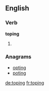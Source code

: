 
==English==

===Verb===
'''toping'''

# {{present participle of|tope}}

===Anagrams===
* [[opting#English|opting]]
* [[poting#English|poting]]

[[de:toping]]
[[fr:toping]]